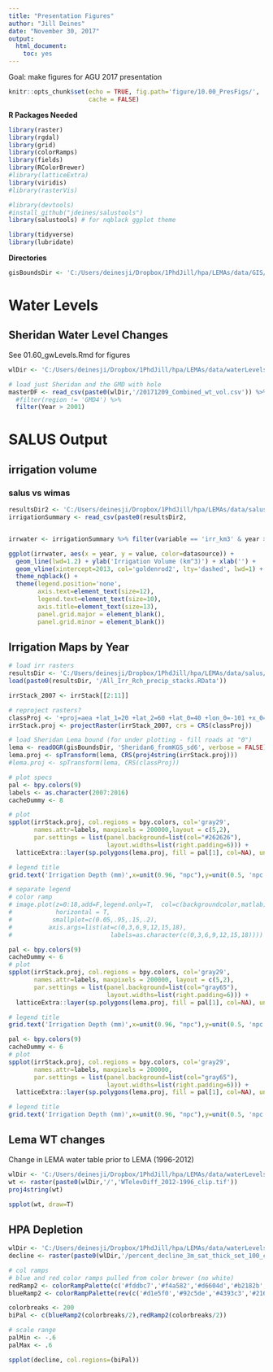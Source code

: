 ```yaml
---
title: "Presentation Figures"
author: "Jill Deines"
date: "November 30, 2017"
output: 
  html_document:
    toc: yes
---
```


Goal: make figures for AGU 2017 presentation

```r
knitr::opts_chunk$set(echo = TRUE, fig.path='figure/10.00_PresFigs/',
                      cache = FALSE)
```

**R Packages Needed**

```r
library(raster)
library(rgdal)
library(grid)
library(colorRamps)
library(fields)
library(RColorBrewer)
#library(latticeExtra)
library(viridis)
#library(rasterVis)

#library(devtools)
#install_github("jdeines/salustools")
library(salustools) # for nqblack ggplot theme

library(tidyverse)
library(lubridate)
```

**Directories**

```r
gisBoundsDir <- 'C:/Users/deinesji/Dropbox/1PhdJill/hpa/LEMAs/data/GIS/boundaries' 
```

# Water Levels

## Sheridan Water Level Changes
See 01.60_gwLevels.Rmd for figures

```r
wlDir <- 'C:/Users/deinesji/Dropbox/1PhdJill/hpa/LEMAs/data/waterLevels_Haacker'

# load just Sheridan and the GMD with hole
masterDF <- read_csv(paste0(wlDir,'/20171209_Combined_wt_vol.csv')) %>%
  #filter(region != 'GMD4') %>%
  filter(Year > 2001) 
```

# SALUS Output

## irrigation volume

### salus vs wimas

```r

resultsDir2 <- 'C:/Users/deinesji/Dropbox/1PhdJill/hpa/LEMAs/data/salus/experiments/5_LEMA_hist_fixed_v03/results'
irrigationSummary <- read_csv(paste0(resultsDir2,                                     '/irrigationSummary_salus_wimas_aim.csv'))


irrwater <- irrigationSummary %>% filter(variable == 'irr_km3' & year >= 2006)

ggplot(irrwater, aes(x = year, y = value, color=datasource)) +
  geom_line(lwd=1.2) + ylab('Irrigation Volume (km^3)') + xlab('') +
  geom_vline(xintercept=2013, col='goldenrod2', lty='dashed', lwd=1) +
  theme_nqblack() + 
  theme(legend.position='none',
        axis.text=element_text(size=12),
        legend.text=element_text(size=10),
        axis.title=element_text(size=13),
        panel.grid.major = element_blank(),
        panel.grid.minor = element_blank())
```

## Irrigation Maps by Year

```r
# load irr rasters
resultsDir <- 'C:/Users/deinesji/Dropbox/1PhdJill/hpa/LEMAs/data/salus/experiments/5_LEMA_hist_fixed_v03/results/maps'
load(paste0(resultsDir, '/All_Irr_Rch_precip_stacks.RData'))

irrStack_2007 <- irrStack[[2:11]]

# reproject rasters?
classProj <- '+proj=aea +lat_1=20 +lat_2=60 +lat_0=40 +lon_0=-101 +x_0=0 +y_0=0 +datum=NAD83 +units=m +no_defs +ellps=GRS80 +towgs84=0,0,0'
irrStack.proj <- projectRaster(irrStack_2007, crs = CRS(classProj))

# load Sheridan Lema bound (for under plotting - fill roads at "0")
lema <- readOGR(gisBoundsDir, 'Sheridan6_fromKGS_sd6', verbose = FALSE)
lema.proj <- spTransform(lema, CRS(proj4string(irrStack.proj)))
#lema.proj <- spTransform(lema, CRS(classProj))

# plot specs
pal <- bpy.colors(9)
labels <- as.character(2007:2016)
cacheDummy <- 8

# plot
spplot(irrStack.proj, col.regions = bpy.colors, col='gray29',
       names.attr=labels, maxpixels = 200000,layout = c(5,2),
       par.settings = list(panel.background=list(col="#262626"),
                           layout.widths=list(right.padding=6))) +
  latticeExtra::layer(sp.polygons(lema.proj, fill = pal[1], col=NA), under=T)

# legend title
grid.text('Irrigation Depth (mm)',x=unit(0.96, "npc"),y=unit(0.5, 'npc'), rot=-90)

# separate legend
# color ramp
# image.plot(z=0:18,add=F,legend.only=T,  col=c(backgroundcolor,matlab), 
#            horizontal = T,
#           smallplot=c(0.05,.95,.15,.2), 
#          axis.args=list(at=c(0,3,6,9,12,15,18), 
#                           labels=as.character(c(0,3,6,9,12,15,18))))

```

```r

pal <- bpy.colors(9)
cacheDummy <- 6
# plot
spplot(irrStack.proj, col.regions = bpy.colors, col='gray29',
       names.attr=labels, maxpixels = 200000, layout = c(5,2),
       par.settings = list(panel.background=list(col="gray65"),
                           layout.widths=list(right.padding=6))) +
  latticeExtra::layer(sp.polygons(lema.proj, fill = pal[1], col=NA), under=T)

# legend title
grid.text('Irrigation Depth (mm)',x=unit(0.96, "npc"),y=unit(0.5, 'npc'), rot=-90)
```


```r

pal <- bpy.colors(9)
cacheDummy <- 6
# plot
spplot(irrStack.proj, col.regions = bpy.colors, col='gray29',
       names.attr=labels, maxpixels = 200000, 
       par.settings = list(panel.background=list(col="gray65"),
                           layout.widths=list(right.padding=6))) +
  latticeExtra::layer(sp.polygons(lema.proj, fill = pal[1], col=NA), under=T)

# legend title
grid.text('Irrigation Depth (mm)',x=unit(0.96, "npc"),y=unit(0.5, 'npc'), rot=-90)
```



## Lema WT changes
Change in LEMA water table prior to LEMA (1996-2012)

```r
wlDir <- 'C:/Users/deinesji/Dropbox/1PhdJill/hpa/LEMAs/data/waterLevels_Haacker'
wt <- raster(paste0(wlDir,'/','WTelevDiff_2012-1996_clip.tif'))
proj4string(wt)

spplot(wt, draw=T)
```


## HPA Depletion

```r
wlDir <- 'C:/Users/deinesji/Dropbox/1PhdJill/hpa/LEMAs/data/waterLevels_Haacker'
decline <- raster(paste0(wlDir,'/percent_decline_3m_sat_thick_set_100_clip.img'))

# col ramps
# blue and red color ramps pulled from color brewer (no white)
redRamp2 <- colorRampPalette(c('#fddbc7','#f4a582','#d6604d','#b2182b','#67001f'))
blueRamp2 <- colorRampPalette(rev(c('#d1e5f0','#92c5de','#4393c3','#2166ac','#053061')))

colorbreaks <- 200
biPal <- c(blueRamp2(colorbreaks/2),redRamp2(colorbreaks/2))

# scale range
palMin <- -.6
palMax <- .6 

spplot(decline, col.regions=(biPal))

```



